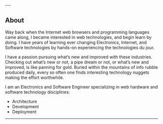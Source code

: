 
<CompanyHead />
---

## About
Way back when the Internet web browsers and programming languages came along, I became interested in web technologies, and begin learn by doing. I have years of learning ever changing Electronics, Internet, and Software technologies by hands-on experiencing the technologies du jour.

I have a passion pursuing what’s new and improved with these industries. Checking out what’s new or not, a pipe dream or not, or what’s new and improved, is like panning for gold. Buried within the mountains of info rubble produced daily, every so often one finds  interesting technology nuggets making the effort worthwhile.

I am an Electronics and Software Engineer specializing in web hardware and software technology disciplines:

- Architecture
- Development
- Deployment

---